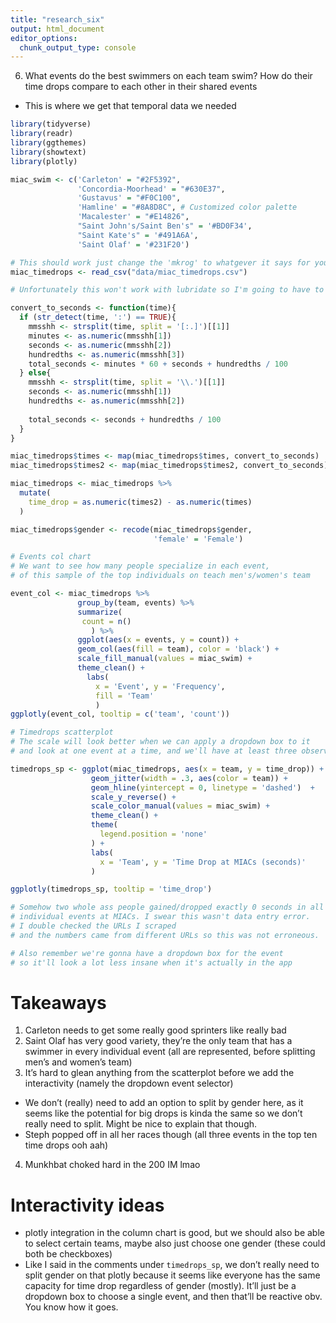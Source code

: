 ```yaml
---
title: "research_six"
output: html_document
editor_options: 
  chunk_output_type: console
---
```


6. What events do the best swimmers on each team swim? How do their time drops compare to each other in their shared events
  + This is where we get that temporal data we needed
  
```r
library(tidyverse)
library(readr)
library(ggthemes)
library(showtext)
library(plotly)

miac_swim <- c('Carleton' = "#2F5392",
               'Concordia-Moorhead' = "#630E37",
               'Gustavus' = "#F0C100", 
               'Hamline' = "#8A8D8C", # Customized color palette
               'Macalester' = "#E14826",
               "Saint John's/Saint Ben's" = '#BD0F34', 
               "Saint Kate's" = '#491A6A', 
               'Saint Olaf' = '#231F20')
```
  
```r
# This should work just change the 'mkrog' to whatgever it says for you at that point in the path
miac_timedrops <- read_csv("data/miac_timedrops.csv")
```

```r
# Unfortunately this won't work with lubridate so I'm going to have to fix it manually

convert_to_seconds <- function(time){
  if (str_detect(time, ':') == TRUE){
    mmsshh <- strsplit(time, split = '[:.]')[[1]]
    minutes <- as.numeric(mmsshh[1])  
    seconds <- as.numeric(mmsshh[2])  
    hundredths <- as.numeric(mmsshh[3])  
    total_seconds <- minutes * 60 + seconds + hundredths / 100
  } else{
    mmsshh <- strsplit(time, split = '\\.')[[1]]  
    seconds <- as.numeric(mmsshh[1])  
    hundredths <- as.numeric(mmsshh[2])  
    
    total_seconds <- seconds + hundredths / 100
  }
}

miac_timedrops$times <- map(miac_timedrops$times, convert_to_seconds)
miac_timedrops$times2 <- map(miac_timedrops$times2, convert_to_seconds)

miac_timedrops <- miac_timedrops %>% 
  mutate(
    time_drop = as.numeric(times2) - as.numeric(times)
  )

miac_timedrops$gender <- recode(miac_timedrops$gender,
                                'female' = 'Female')
```

```r
# Events col chart
# We want to see how many people specialize in each event, 
# of this sample of the top individuals on teach men's/women's team

event_col <- miac_timedrops %>% 
               group_by(team, events) %>% 
               summarize(
                count = n()
                  ) %>% 
               ggplot(aes(x = events, y = count)) + 
               geom_col(aes(fill = team), color = 'black') +
               scale_fill_manual(values = miac_swim) + 
               theme_clean() + 
                 labs(
                   x = 'Event', y = 'Frequency',
                   fill = 'Team'
                   )
ggplotly(event_col, tooltip = c('team', 'count'))

# Timedrops scatterplot
# The scale will look better when we can apply a dropdown box to it
# and look at one event at a time, and we'll have at least three observations per event

timedrops_sp <- ggplot(miac_timedrops, aes(x = team, y = time_drop)) + 
                  geom_jitter(width = .3, aes(color = team)) +
                  geom_hline(yintercept = 0, linetype = 'dashed')  +
                  scale_y_reverse() +
                  scale_color_manual(values = miac_swim) +
                  theme_clean() +
                  theme(
                    legend.position = 'none'
                  ) + 
                  labs(
                    x = 'Team', y = 'Time Drop at MIACs (seconds)'
                  )

ggplotly(timedrops_sp, tooltip = 'time_drop')

# Somehow two whole ass people gained/dropped exactly 0 seconds in all of their 
# individual events at MIACs. I swear this wasn't data entry error.
# I double checked the URLs I scraped
# and the numbers came from different URLs so this was not erroneous. 

# Also remember we're gonna have a dropdown box for the event
# so it'll look a lot less insane when it's actually in the app
```

# Takeaways
1. Carleton needs to get some really good sprinters like really bad
2. Saint Olaf has very good variety, they're the only team that has a swimmer in every individual event (all are represented, before splitting men's and women's team)
3. It's hard to glean anything from the scatterplot before we add the interactivity (namely the dropdown event selector)
  + We don't (really) need to add an option to split by gender here, as it seems like the potential for big drops is kinda the same so we don't really need to split. Might be nice to explain that though.
  + Steph popped off in all her races though (all three events in the top ten time drops ooh aah)
4. Munkhbat choked hard in the 200 IM lmao

# Interactivity ideas

- plotly integration in the column chart is good, but we should also be able to select certain teams, maybe also just choose one gender (these could both be checkboxes)
- Like I said in the comments under `timedrops_sp`, we don't really need to split gender on that plotly because it seems like everyone has the same capacity for time drop regardless of gender (mostly). It'll just be a dropdown box to choose a single event, and then that'll be reactive obv. You know how it goes. 
